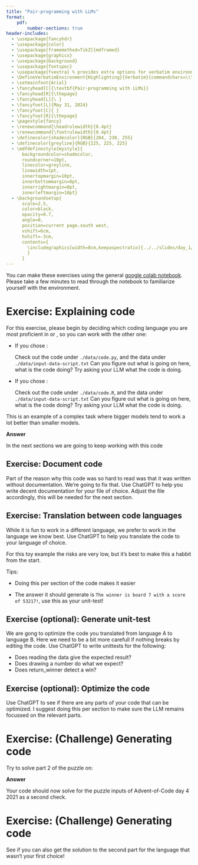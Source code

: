 ```yaml
---
title: "Pair-programming with LLMs"
format: 
    pdf:
        number-sections: true
header-includes:
  - \usepackage{fancyhdr}
  - \usepackage{color}
  - \usepackage[framemethod=TikZ]{mdframed}
  - \usepackage{graphicx}
  - \usepackage{background}
  - \usepackage{fontspec}
  - \usepackage{fvextra} % provides extra options for verbatim environments
  - \DefineVerbatimEnvironment{Highlighting}{Verbatim}{commandchars=\\\{\}, fontsize=\scriptsize}
  - \setmainfont{Arial}
  - \fancyhead[C]{\textbf{Pair-programming with LLMs}}
  - \fancyhead[R]{\thepage}
  - \fancyhead[L]{\ }
  - \fancyfoot[L]{May 31, 2024}
  - \fancyfoot[C]{ }
  - \fancyfoot[R]{\thepage}
  - \pagestyle{fancy}
  - \renewcommand{\headrulewidth}{0.4pt}
  - \renewcommand{\footrulewidth}{0.4pt}
  - \definecolor{shadecolor}{RGB}{204, 230, 255}
  - \definecolor{greyline}{RGB}{225, 225, 225}
  - \mdfdefinestyle{mystyle}{
      backgroundcolor=shadecolor, 
      roundcorner=10pt,
      linecolor=greyline, 
      linewidth=1pt,
      innertopmargin=10pt,
      innerbottommargin=0pt,
      innerrightmargin=0pt,
      innerleftmargin=10pt}
  - \backgroundsetup{
      scale=2.5,
      color=black,
      opacity=0.7,
      angle=0,
      position=current page.south west,
      vshift=6cm,
      hshift=-3cm,
      contents={
        \includegraphics[width=8cm,keepaspectratio]{../../slides/day_1/figures/banner.png}
        }
      }
---
```


\section*{Google Colab}
You can make these exercises using the general [google colab notebook](https://colab.research.google.com/drive/1LnsvqzL8BjO3m52siYJpakS-uR64B9pI?usp=sharing).
Please take a few minutes to read through the notebook to familiarize yourself with the environment.


# Exercise: Explaining code

For this exercise, please begin by deciding which coding language you are most proficient in \texttt{Python} or \texttt{R}, so you can work with the other one:

-   If you chose \texttt{R}:

    Check out the code under `./data/code.py`, and the data under `./data/input-data-script.txt`
    Can you figure out what is going on here, what is the code doing?
    Try asking your LLM what the code is doing. 

-   If you chose \texttt{Python}:

    Check out the code under `./data/code.R`, and the data under `./data/input-data-script.txt`
    Can you figure out what is going on here, what is the code doing?
    Try asking your LLM what the code is doing. 

This is an example of a complex task where bigger models tend to work a lot better than smaller models.

**Answer**
\rotatebox{180}{\href{https://adventofcode.com/2021/day/4}{This code is a solution to a Bingo puzzle on Advent of Code 2021 - day 4}}

In the next sections we are going to keep working with this code

## Exercise: Document code
Part of the reason why this code was so hard to read was that it was written without documentation.
We're going to fix that. Use ChatGPT to help you write decent documentation for your file of choice. 
Adjust the file accordingly, this will be needed for the next section.

## Exercise: Translation between code languages
While it is fun to work in a different language, we prefer to work in the language we know best. 
Use ChatGPT to help you translate the code to your language of choice. 

\textcolor{red}{Don't blindly run code generated by LLMs, make sure you understand what is going on!}
For this toy example the risks are very low, but it's best to make this a habbit from the start. 

Tips:

- Doing this per section of the code makes it easier

- The answer it should generate is `The winner is board 7 with a score of 53217!`, use this as your unit-test!

## Exercise (optional): Generate unit-test
We are gong to optimize the code you translated from language A to language B.
Here we need to be a bit more carefull if nothing breaks by editing the code. 
Use ChatGPT to write unittests for the following:

- Does reading the data give the expected result?
- Does drawing a number do what we expect? 
- Does return_winner detect a win?

## Exercise (optional): Optimize the code
Use ChatGPT to see if there are any parts of your code that can be optimized.
I suggest doing this per section to make sure the LLM remains focussed on the relevant parts. 

\newpage
# Exercise: (Challenge) Generating code 
Try to solve part 2 of the puzzle on:
\href{https://adventofcode.com/2021/day/4}{https://adventofcode.com/2021/day/4}

**Answer**
\rotatebox{180}{The answer to the second part of the puzzle for our input should be 2776 with board 34.}

Your code should now solve for the puzzle inputs of Advent-of-Code day 4 2021 as a second check.
 
# Exercise: (Challenge) Generating code
See if you can also get the solution to the second part for the language that wasn't your first choice!